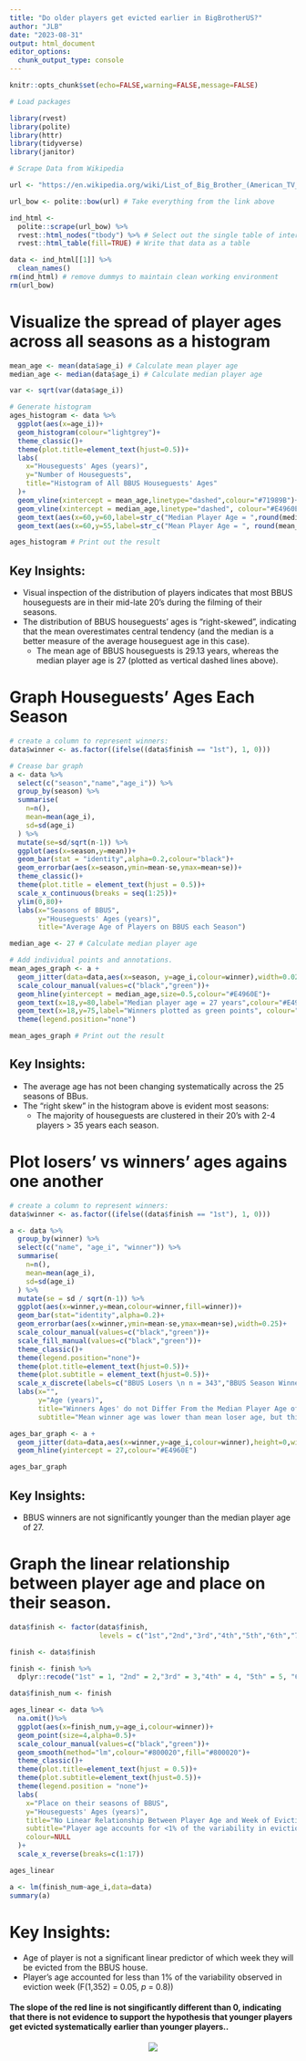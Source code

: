 ```yaml
---
title: "Do older players get evicted earlier in BigBrotherUS?"
author: "JLB"
date: "2023-08-31"
output: html_document
editor_options: 
  chunk_output_type: console
---
```


<style>
p.caption {
  font-size: 0.6em;
}
</style>

```r
knitr::opts_chunk$set(echo=FALSE,warning=FALSE,message=FALSE)
```

```r
# Load packages

library(rvest)
library(polite)
library(httr)
library(tidyverse)
library(janitor)
```


```r
# Scrape Data from Wikipedia 

url <- "https://en.wikipedia.org/wiki/List_of_Big_Brother_(American_TV_series)_houseguests"

url_bow <- polite::bow(url) # Take everything from the link above

ind_html <- 
  polite::scrape(url_bow) %>% 
  rvest::html_nodes("tbody") %>% # Select out the single table of interest 
  rvest::html_table(fill=TRUE) # Write that data as a table

data <- ind_html[[1]] %>% 
  clean_names()
rm(ind_html) # remove dummys to maintain clean working environment
rm(url_bow)
```

# Visualize the spread of player ages across all seasons as a histogram
```r
mean_age <- mean(data$age_i) # Calculate mean player age
median_age <- median(data$age_i) # Calculate median player age

var <- sqrt(var(data$age_i))

# Generate histogram
ages_histogram <- data %>% 
  ggplot(aes(x=age_i))+
  geom_histogram(colour="lightgrey")+
  theme_classic()+
  theme(plot.title=element_text(hjust=0.5))+
  labs(
    x="Houseguests' Ages (years)",
    y="Number of Houseguests",
    title="Histogram of All BBUS Houseguests' Ages"
  )+
  geom_vline(xintercept = mean_age,linetype="dashed",colour="#71989B")+
  geom_vline(xintercept = median_age,linetype="dashed", colour="#E4960E")+
  geom_text(aes(x=60,y=60,label=str_c("Median Player Age = ",round(median_age,2 ))),colour="#E4960E")+
  geom_text(aes(x=60,y=55,label=str_c("Mean Player Age = ", round(mean_age,2))),colour="#71989B")

ages_histogram # Print out the result
```

##  Key Insights:

- Visual inspection of the distribution of players indicates that most BBUS houseguests are in their mid-late 20's during the filming of their seasons. 
- The distribution of BBUS houseguests' ages is "right-skewed", indicating that the mean overestimates central tendency (and the median is a better measure of the average houseguest age in this case). 
    + The mean age of BBUS houseguests is 29.13 years, whereas the median player age is 27 (plotted as vertical dashed lines above). 

# Graph Houseguests' Ages Each Season

```r
# create a column to represent winners:
data$winner <- as.factor((ifelse((data$finish == "1st"), 1, 0)))

# Crease bar graph
a <- data %>%
  select(c("season","name","age_i")) %>%
  group_by(season) %>%
  summarise(
    n=n(),
    mean=mean(age_i),
    sd=sd(age_i)
  ) %>%
  mutate(se=sd/sqrt(n-1)) %>%
  ggplot(aes(x=season,y=mean))+
  geom_bar(stat = "identity",alpha=0.2,colour="black")+
  geom_errorbar(aes(x=season,ymin=mean-se,ymax=mean+se))+
  theme_classic()+
  theme(plot.title = element_text(hjust = 0.5))+
  scale_x_continuous(breaks = seq(1:25))+
  ylim(0,80)+
  labs(x="Seasons of BBUS",
       y="Houseguests' Ages (years)",
       title="Average Age of Players on BBUS each Season")

median_age <- 27 # Calculate median player age

# Add individual points and annotations.
mean_ages_graph <- a + 
  geom_jitter(data=data,aes(x=season, y=age_i,colour=winner),width=0.025,size=3,alpha=0.4)+
  scale_colour_manual(values=c("black","green"))+
  geom_hline(yintercept = median_age,size=0.5,colour="#E4960E")+
  geom_text(x=18,y=80,label="Median player age = 27 years",colour="#E4960E")+
  geom_text(x=18,y=75,label="Winners plotted as green points", colour="green")+
  theme(legend.position="none")

mean_ages_graph # Print out the result
```

## Key Insights:

- The average age has not been changing systematically across the 25 seasons of BBus. 
- The "right skew" in the histogram above is evident most seasons: 
    + The majority of houseguests are clustered in their 20's with 2-4 players > 35 years each season. 

# Plot losers' vs winners' ages agains one another
```r
# create a column to represent winners:
data$winner <- as.factor((ifelse((data$finish == "1st"), 1, 0)))

a <- data %>%
  group_by(winner) %>%
  select(c("name", "age_i", "winner")) %>%
  summarise(
    n=n(),
    mean=mean(age_i),
    sd=sd(age_i)
  ) %>%
  mutate(se = sd / sqrt(n-1)) %>%
  ggplot(aes(x=winner,y=mean,colour=winner,fill=winner))+
  geom_bar(stat="identity",alpha=0.2)+
  geom_errorbar(aes(x=winner,ymin=mean-se,ymax=mean+se),width=0.25)+
  scale_colour_manual(values=c("black","green"))+
  scale_fill_manual(values=c("black","green"))+
  theme_classic()+
  theme(legend.position="none")+
  theme(plot.title=element_text(hjust=0.5))+
  theme(plot.subtitle = element_text(hjust=0.5))+
  scale_x_discrete(labels=c("BBUS Losers \n n = 343","BBUS Season Winners \n n = 24"))+
  labs(x="",
       y="Age (years)",
       title="Winners Ages' do not Differ From the Median Player Age of 27",
       subtitle="Mean winner age was lower than mean loser age, but this is influenced \n by the right-skew of the ages distribution")

ages_bar_graph <- a + 
  geom_jitter(data=data,aes(x=winner,y=age_i,colour=winner),height=0,width=0.15,size=4,alpha=0.2)+
  geom_hline(yintercept = 27,colour="#E4960E")

ages_bar_graph
```

## Key Insights:

- BBUS winners are not significantly younger than the median player age of 27. 

# Graph the linear relationship between player age and place on their season. 
```r
data$finish <- factor(data$finish,
                      levels = c("1st","2nd","3rd","4th","5th","6th","7th","8th","9th","10th","11th","12th","13th","14th","15th","16th","17th","18th"))

finish <- data$finish

finish <- finish %>%
  dplyr::recode("1st" = 1, "2nd" = 2,"3rd" = 3,"4th" = 4, "5th" = 5, "6th" = 6, "7th" = 7, "8th" = 8, "9th" = 9, "10th" = 10, "11th" = 11, "12th" = 12, "13th" = 13, "14th" = 14, "15th" = 15, "16th" = 16, "17th" = 17)

data$finish_num <- finish

ages_linear <- data %>%
  na.omit()%>%
  ggplot(aes(x=finish_num,y=age_i,colour=winner))+
  geom_point(size=4,alpha=0.5)+
  scale_colour_manual(values=c("black","green"))+
  geom_smooth(method="lm",colour="#800020",fill="#800020")+
  theme_classic()+
  theme(plot.title=element_text(hjust = 0.5))+
  theme(plot.subtitle=element_text(hjust=0.5))+
  theme(legend.position = "none")+
  labs(
    x="Place on their seasons of BBUS",
    y="Houseguests' Ages (years)",
    title="No Linear Relationship Between Player Age and Week of Eviction",
    subtitle="Player age accounts for <1% of the variability in eviction week.",
    colour=NULL
  )+
  scale_x_reverse(breaks=c(1:17))

ages_linear
```

```r
a <- lm(finish_num~age_i,data=data)
summary(a)
```


#  Key Insights:

- Age of player is not a significant linear predictor of which week they will be evicted from the BBUS house. 
- Player's age accounted for less than 1% of the variability observed in eviction week (F(1,352) = 0.05, *p* = 0.8))

#### The slope of the red line is not singificantly different than 0, indicating that there is not evidence to support the hypothesis that younger players get evicted systematically earlier than younger players.. 

<center>

![](https://media.tenor.com/UTRlCc3jmJQAAAAC/hisam-bb25.gif)

</center>

